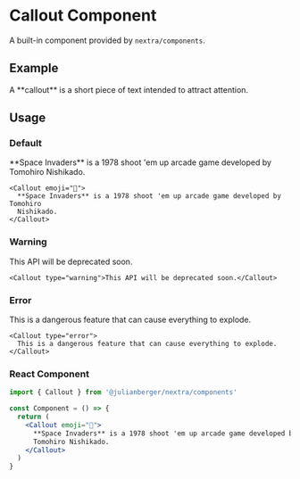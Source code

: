 # Callout Component

A built-in component provided by `nextra/components`.

## Example


<Callout>
  A **callout** is a short piece of text intended to attract attention.
</Callout>

## Usage

### Default

<Callout emoji="👾">
  **Space Invaders** is a 1978 shoot 'em up arcade game developed by Tomohiro
  Nishikado.
</Callout>

```mdx
<Callout emoji="👾">
  **Space Invaders** is a 1978 shoot 'em up arcade game developed by Tomohiro
  Nishikado.
</Callout>
```

### Warning

<Callout type="warning">This API will be deprecated soon.</Callout>

```mdx
<Callout type="warning">This API will be deprecated soon.</Callout>
```

### Error

<Callout type="error">
  This is a dangerous feature that can cause everything to explode.
</Callout>

```mdx
<Callout type="error">
  This is a dangerous feature that can cause everything to explode.
</Callout>
```

### React Component

```jsx filename="callout.jsx"
import { Callout } from '@julianberger/nextra/components'

const Component = () => {
  return (
    <Callout emoji="👾">
      **Space Invaders** is a 1978 shoot 'em up arcade game developed by
      Tomohiro Nishikado.
    </Callout>
  )
}
```

